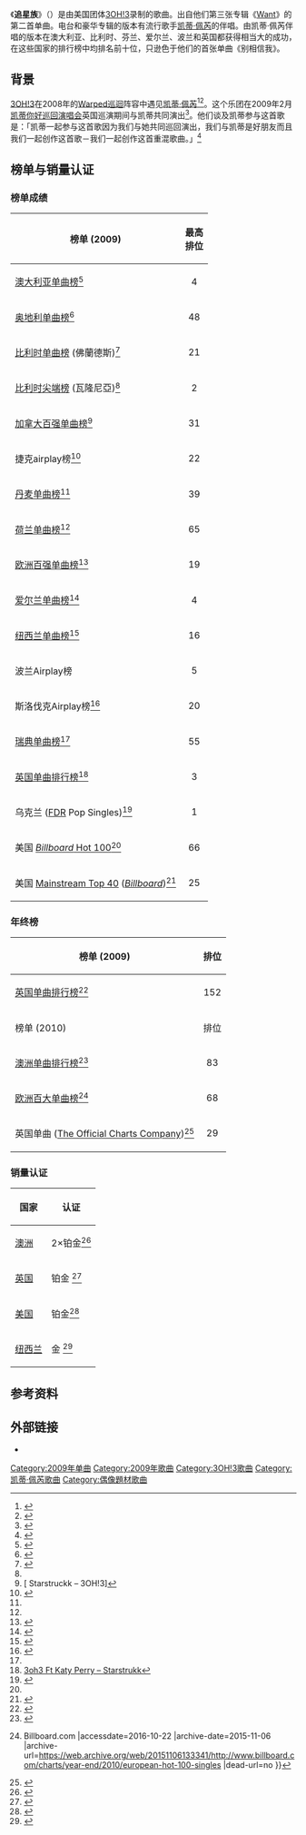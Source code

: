 {{Infobox single |
| Name           = 追星族<br>Starstrukk 
| Cover          = 3OH!3 - Starstrukk.jpg
| Caption        = 
| Artist         = [[3OH!3|3OH!3]] 客串 [[凯蒂·佩芮|凯蒂·佩芮]]
| Album          = [[Want_(3OH!3专辑)|Want]]
| Released       = 2009年7月9日 <br> 2009年9月8日 <small>(和[[凯蒂·佩芮|凯蒂·佩芮]])</small> <br> 2009年12月14日 <small>(英国)</small>
| Genre          = 
| Length         = 3:04 <small>(专辑版本)</small><br>3:22 <small>(重混客串凯蒂·佩芮)</small>
| Label          = [[照片完成录制|照片完成]]，[[Capitol_Records|国会]]
| Writer         = [[3OH!3|尚恩·福曼]], [[3OH!3|納撒尼爾·莫特]]
| Producer       = [[Matt_Squire|Matt Squire]]
| Chronology     = [[3OH!3|3OH!3]]单曲
| Last single    = 《[[别相信我|别相信我]]》<br/>(2009)
| This single    = 《'''追星族'''》<br/>(2009)
| Next single    = 《还在身边》<br/>(2009)
| Certification  = 铂金 <small>([[RIAA|RIAA]])</small>，金 <small>([[British_Phonographic_Industry|BPI]])</small>
| Misc           =
{{Extra chronology 
| Artist         = [[凯蒂·佩芮|凯蒂·佩芮]]单曲
| Type           = 单曲
| Last single    = 《[[在赌城醒来|在赌城醒来]]》<br>(2009)
| This single    = 《'''追星族'''》<br>(2009)
| Next single    = 《[[如果我们再相遇|如果我们再相遇]]》<br>(2010)
}}
{{External music video|{{YouTube|dvf--10EYXw&ob|追星族}} }}
}}

《'''追星族'''》（{{lang-en|'''Starstrukk'''}}）是由美国团体[[3OH!3|3OH!3]]录制的歌曲。出自他们第三张专辑《[[Want_(3OH!3专辑)|Want]]》的第二首单曲。电台和豪华专辑的版本有流行歌手[[凯蒂·佩芮|凯蒂·佩芮]]的伴唱。由凯蒂·佩芮伴唱的版本在澳大利亚、比利时、芬兰、爱尔兰、波兰和英国都获得相当大的成功，在这些国家的排行榜中均排名前十位，只逊色于他们的首张单曲《别相信我》。

==背景==
[[3OH!3|3OH!3]]在2008年的[[Warped巡迴|Warped巡迴]]阵容中遇见[[凯蒂·佩芮|凯蒂·佩芮]]<ref>{{cite web|last1=LeRoy|first1=Dan|title=Song Premiere and interview: 3OH!3, "Turn The Night On"|url=http://www.altpress.com/features/entry/song_premiere_and_interview_3oh3_turn_the_night_on|website=Alternative Press|accessdate=August 20, 2014|date=October 15, 2013}}</ref><ref>{{cite web|title=3OH!3 on working with Kesha and Katy Perry: 'They are f**king awesome'|url=http://www.pressparty.com/pg/newsdesk/londonnewsdesk/view/108159/|website=Press Party|accessdate=August 20, 2014|date=April 30, 2014}}</ref>。这个乐团在2009年2月[[凯蒂你好巡回演唱会|凯蒂你好巡回演唱会]]英国巡演期间与凯蒂共同演出<ref>{{cite web|title=30H!3 to tour with Katy Perry|url=http://www.femalefirst.co.uk/music/hiphopmusic/30H3+to+tour+with+Katy+Perry-6868.html|website=Female First|accessdate=August 20, 2014|date=January 16, 2009}}</ref>。他们谈及凯蒂参与这首歌是：「凯蒂一起参与这首歌因为我们与她共同巡回演出，我们与凯蒂是好朋友而且我们一起创作这首歌－我们一起创作这首重混歌曲。」<ref name="soak">{{cite web|title=3OH!3 Soak Katy Perry in New "Starstrukk" Video|url=http://www.rollingstone.com/music/news/3oh-3-soak-katy-perry-in-new-starstrukk-video-20091026|website=[[Rolling_Stone|Rolling Stone]]|accessdate=August 20, 2014|date=October 26, 2009}}</ref>

==榜单与销量认证==
===榜单成绩===
{| class="wikitable sortable"
|-
! 榜单 (2009)
! 最高<br />排位
|-
|[[ARIA_Charts|澳大利亚单曲榜]]<ref name="AUS">{{cite web|url=http://acharts.us/australia_singles_top_50/2009/47|work=[[Australian_Recording_Industry_Association|Australian Recording Industry Association]]|publisher=(acharts.us)|date=November 16, 2009|title=Australia Singles Top 50|accessdate=2009-11-15|archive-date=2015-04-08|archive-url=https://web.archive.org/web/20150408184337/http://acharts.us/australia_singles_top_50/2009/47|dead-url=no}}</ref>
| style="text-align:center;"|4
|-
|[[Ö3|奥地利单曲榜]]<ref name="3OH!3 - Starstrukk - Music Charts">{{cite web |url=http://acharts.us/song/47089 |title=3OH!3 - Starstrukk - Music Charts |publisher=Acharts.us |date= |accessdate=2010-08-31 |archive-date=2013-03-12 |archive-url=https://www.webcitation.org/6F4R4mcaP?url=http://acharts.us/song/47089 |dead-url=no }}</ref>
| style="text-align:center;"|48
|-
|[[Ultratop_50|比利时单曲榜]] (佛蘭德斯)<ref name="austriancharts1">{{cite web |author=Steffen Hung |url=http://austriancharts.at/showitem.asp?interpret=3OH%213+feat%2E+Katy+Perry&titel=Starstrukk&cat=s |title=3OH!3 feat. Katy Perry - Starstrukk |publisher=austriancharts.at |date= |accessdate=2010-08-31 |archive-date=2013-03-12 |archive-url=https://www.webcitation.org/6F4R5xih2?url=http://austriancharts.at/showitem.asp?interpret=3OH!3+feat.+Katy+Perry |dead-url=no }}</ref>
| style="text-align:center;"|21
|-
|[[Ultratop_50|比利时尖端榜]] (瓦隆尼亞)<ref name="austriancharts1"/>
| style="text-align:center;"|2
|-
|[[加拿大百强单曲榜|加拿大百强单曲榜]]<ref name = "billboard">[{{BillboardURLbyName|artist=3oh!3|chart=all}} Starstruckk – 3OH!3]</ref>
| style="text-align:center;"|31
|-
|捷克airplay榜<ref>{{cite web|author=ds |url=http://www.ifpicr.cz/hitparada/index.php?a=titul&hitparada=2&titul=147687&sec=c9ad5f803a76fb0baaff91ab16588ec3 |title=Čns Ifpi |publisher=Ifpicr.cz |date= |accessdate=2010-08-31}}</ref>
| style="text-align:center;"|22
|-
|[[丹麦单曲榜|丹麦单曲榜]]<ref name="3OH!3 - Starstrukk - Music Charts"/>
| style="text-align:center;"|39
|-
|[[荷兰单曲榜|荷兰单曲榜]]<ref name="austriancharts1"/>
| style="text-align:center;"|65
|-
|[[欧洲百强单曲榜|欧洲百强单曲榜]]<ref>{{cite web|url={{BillboardURLbyName|artist=3oh!3|chart=all}} |title=European Hot 100 |publisher=Billboard.com |date= |accessdate=2010-08-31}}</ref>
| style="text-align:center;"|19
|-
|[[爱尔兰单曲榜|爱尔兰单曲榜]]<ref>{{cite web |url=http://www.chart-track.co.uk/index.jsp?c=p/musicvideo/music/latest/index_test.jsp&ct=240001 |title=GFK Chart-Track |publisher=Chart-track.co.uk |date=2010-08-26 |accessdate=2010-08-31 |archive-url=https://www.webcitation.org/6bKFwNjY3?url=http://www.chart-track.co.uk/index.jsp?c=p%2Fmusicvideo%2Fmusic%2Flatest%2Findex_test.jsp |archive-date=2015-09-05 |dead-url=yes }}</ref>
| style="text-align:center;"|4
|-
|[[Recording_Industry_Association_of_New_Zealand|纽西兰单曲榜]]<ref>{{cite web |author=Steffen Hung |url=http://www.charts.org.nz/showitem.asp?interpret=3OH%213+feat%2E+Katy+Perry+&titel=Starstrukk&cat=s |title=3OH!3 feat. Katy Perry - Starstrukk |publisher=charts.org.nz |date= |accessdate=2010-08-31 |archive-date=2013-03-12 |archive-url=https://www.webcitation.org/6F4R9JSUk?url=http://www.charts.org.nz/showitem.asp?interpret=3OH!3+feat.+Katy+Perry+ |dead-url=no }}</ref>
| style="text-align:center;"|16
|-
|波兰Airplay榜
| style="text-align:center;"|5
|-
|斯洛伐克Airplay榜<ref>{{cite web|author=ds |url=http://www.ifpicr.cz/hitparadask/index.php?a=titul&hitparada=18&titul=145940&sec=9c9b4d866f065711e7a2e59e157fd5b4 |title=Sns Ifpi |publisher=Ifpicr.cz |date= |accessdate=2010-08-31}}</ref>
| style="text-align:center;"|20
|-
|[[瑞典单曲榜|瑞典单曲榜]]<ref name="3OH!3 - Starstrukk - Music Charts"/>
| style="text-align:center;"|55
|-
|[[英国单曲排行榜|英国单曲排行榜]]<ref>[https://www.webcitation.org/query?url=http://www.chartstats.com/songinfo.php?id=34692&date=2012-04-20+00:44:31 3oh3 Ft Katy Perry – Starstrukk]</ref>
| style="text-align:center;"|3
|-
| 乌克兰 ([[FDR_Music_Charts|FDR]] Pop Singles)<ref>{{cite web|url=http://www.fdr.com.ua/compilation/P/419/ |title=FDR Pop Singles Chart #419 ~ 27 Вересня - 4 Жовтня 2009 (27 Sep - 4 Oct 2009) |date=27 September 2009 |accessdate=27 September 2009 |deadurl=unfit |archiveurl=https://web.archive.org/web/20141007013445/http://www.fdr.com.ua/compilation/P/419/ |archivedate=October 7, 2014 }}</ref>
| style="text-align:center;"| 1
|-
| 美国 [[Billboard_Hot_100|''Billboard'' Hot 100]]<ref name = "billboard" />
| style="text-align:center;"| 66
|-
| 美国 [[Mainstream_Top_40|Mainstream Top 40]] (''[[告示牌_(雜誌)|Billboard]]'')<ref>{{BillboardURLbyName|artist=3oh!3|chart=Pop Songs B}}</ref>
| style="text-align:center;"| 25
|}

===年终榜===
{|class="wikitable sortable"
|-
!榜单 (2009)
!排位
|-
|[[英国单曲排行榜|英国单曲排行榜]]<ref name="UK2009year">{{cite web |url=http://www.ukchartsplus.co.uk/UKChartsPlusYE2009.pdf |title=Charts Plus Year end 2009 |publisher=Charts Plus |format=PDF |accessdate=2010-07-19 |archive-date=2015-11-05 |archive-url=https://web.archive.org/web/20151105205327/http://www.ukchartsplus.co.uk/UKChartsPlusYE2009.pdf |dead-url=no }}</ref>
| style="text-align:center;"|152
|-
!榜单 (2010)
!排位
|-
|[[澳洲单曲排行榜|澳洲单曲排行榜]]<ref name="AUSendofyear">{{cite web|url=http://www.aria.com.au/pages/aria-charts-end-of-year-charts-top-100-singles-2010.htm|title=ARIA Charts – End Of Year Charts – Top 100 Singles 2010|publisher=[[Australian_Recording_Industry_Association|Australian Recording Industry Association]]|accessdate=2011-01-08|archive-date=2015-09-25|archive-url=https://web.archive.org/web/20150925071153/http://www.aria.com.au/pages/aria-charts-end-of-year-charts-top-100-singles-2010.htm|dead-url=no}}</ref> 
|style="text-align:center;"|83
|-
|[[欧洲百大单曲榜|欧洲百大单曲榜]]<ref>{{Cite web |url=http://www.billboard.com/charts/year-end/2010/european-hot-100-singles |title=European Hot 100 {{!}} Billboard.com<!-- Bot generated title --> |accessdate=2016-10-22 |archive-date=2015-11-06 |archive-url=https://web.archive.org/web/20151106133341/http://www.billboard.com/charts/year-end/2010/european-hot-100-singles |dead-url=no }}</ref>
| style="text-align:center;"|68
|-
|英国单曲 ([[The_Official_Charts_Company|The Official Charts Company]])<ref>{{cite web|url=http://www.bbc.co.uk/radio1/chart/2010/singles|title=2010 Year-end UK Singles|publisher=BBC (BBC Online)|accessdate=2010-12-26|date=2010-12-26|archive-date=2012-05-27|archive-url=https://archive.is/20120527043821/http://www.bbc.co.uk/radio1/chart/2010/singles|dead-url=no}}</ref>
| style="text-align:center;"|29
|}

===销量认证===
{| class="wikitable"
|-
! 国家
! 认证
|-
|[[澳洲|澳洲]]
|2×铂金<ref>{{cite web |url=http://aria.com.au/pages/httpwww.aria.com.auaccreds2010.htm |title=http://www.aria.com.au/pages/httpwww.aria.com.aupageshttpwww.aria.com.aupageshttpwww.aria.com.aupagesARIACharts-Accr2010.htm |publisher=Aria.com.au |date=2010-07-31 |accessdate=2010-08-31 |archive-date=2015-05-09 |archive-url=https://web.archive.org/web/20150509002236/http://aria.com.au/pages/httpwww.aria.com.auaccreds2010.htm |dead-url=no }}</ref>
|-
|[[英国|英国]]
|铂金 <ref>{{Cite web |url=http://www.bpi.co.uk/certifiedawards/search.aspx |title=存档副本 |accessdate=2016-10-22 |archive-date=2011-06-04 |archive-url=https://web.archive.org/web/20110604040853/http://www.bpi.co.uk/certifiedawards/search.aspx |dead-url=no }}</ref>
|-
|[[美国|美国]]
|铂金<ref>{{Cite web |url=http://www.riaa.com/goldandplatinumdata.php?artist=%22Starstrukk%22 |title=存档副本 |access-date=2016-10-22 |archive-url=https://archive.is/20140227151553/http://www.riaa.com/goldandplatinumdata.php?artist=%22Starstrukk%22 |archive-date=2014-02-27 |dead-url=yes }}</ref>
|-
|[[纽西兰|纽西兰]]
| 金 <ref>{{Cite web |url=http://nztop40.co.nz/chart/singles?chart=1572 |title=存档副本 |accessdate=2016-10-22 |archive-date=2013-12-20 |archive-url=https://web.archive.org/web/20131220221351/http://nztop40.co.nz/chart/singles?chart=1572 |dead-url=no }}</ref>
|}

==参考资料==
{{reflist|colwidth=30em}}

==外部链接==
* {{MetroLyrics song|3oh3|starstrukk}}<!-- Licensed lyrics provider -->

{{Katy Perry songs}}

[[Category:2009年单曲|Category:2009年单曲]]
[[Category:2009年歌曲|Category:2009年歌曲]]
[[Category:3OH!3歌曲|Category:3OH!3歌曲]]
[[Category:凯蒂·佩芮歌曲|Category:凯蒂·佩芮歌曲]]
[[Category:偶像題材歌曲|Category:偶像題材歌曲]]